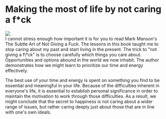 # Making the most of life by not caring a f\*ck

<div className='flex justify-center'>
  <img
    src='https://jamesclear.com/wp-content/uploads/2016/08/The-Subtle-Art-of-Not-Giving-a-Fuck-by-Mark-Manson.png'
    className='w-40'
  />
</div>

<div className='text-justify'>
<span className='text-4xl mr-1'>I</span> cannot stress enough how important it is for you to read Mark Manson's The Subtle Art of Not Giving a Fuck. The lessons in this book taught me to stop caring about my past and start living in the present. The trick to "not giving a f\*ck" is to choose carefully which things you care about. Opportunities and options abound in the world we now inhabit. The author demonstrates how we might learn to prioritize our time and energy effectively.

The best use of your time and energy is spent on something you find to be essential and meaningful in your life. Because of the difficulties inherent in everyone's life, it is essential to establish personal significance in order to maintain the motivation to work through those difficulties. As a result, we might conclude that the secret to happiness is not caring about a wider range of issues, but rather caring deeply just about those that are in line with one's own ideals.

</div>

